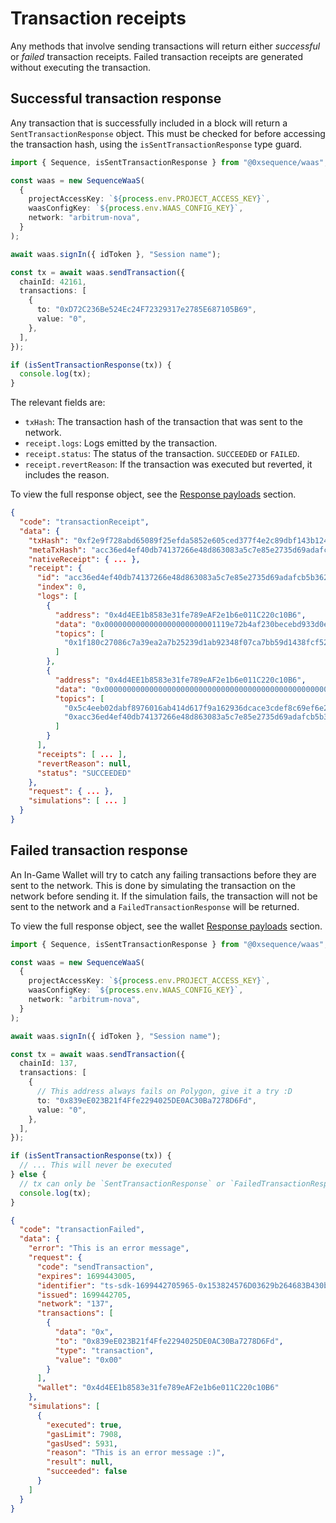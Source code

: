 # Transaction receipts

Any methods that involve sending transactions will return either _successful_ or _failed_ transaction receipts. Failed transaction receipts are generated without executing the transaction.

## Successful transaction response

Any transaction that is successfully included in a block will return a `SentTransactionResponse` object. This must be checked for before accessing the transaction hash, using the `isSentTransactionResponse` type guard.

```ts
import { Sequence, isSentTransactionResponse } from "@0xsequence/waas";

const waas = new SequenceWaaS(
  {
    projectAccessKey: `${process.env.PROJECT_ACCESS_KEY}`,
    waasConfigKey: `${process.env.WAAS_CONFIG_KEY}`,
    network: "arbitrum-nova",
  }
);

await waas.signIn({ idToken }, "Session name");

const tx = await waas.sendTransaction({
  chainId: 42161,
  transactions: [
    {
      to: "0xD72C236Be524Ec24F72329317e2785E687105B69",
      value: "0",
    },
  ],
});

if (isSentTransactionResponse(tx)) {
  console.log(tx);
}
```

The relevant fields are:

- `txHash`: The transaction hash of the transaction that was sent to the network.
- `receipt.logs`: Logs emitted by the transaction.
- `receipt.status`: The status of the transaction. `SUCCEEDED` or `FAILED`.
- `receipt.revertReason`: If the transaction was executed but reverted, it includes the reason.

To view the full response object, see the [Response payloads](/solutions/wallets/embedded-wallet/implementation-details/response-payloads) section.

```json
{
  "code": "transactionReceipt",
  "data": {
    "txHash": "0xf2e9f728abd65089f25efda5852e605ced377f4e2c89dbf143b124623ed09b2c",
    "metaTxHash": "acc36ed4ef40db74137266e48d863083a5c7e85e2735d69adafcb5b362b6cfc0",
    "nativeReceipt": { ... },
    "receipt": {
      "id": "acc36ed4ef40db74137266e48d863083a5c7e85e2735d69adafcb5b362b6cfc0",
      "index": 0,
      "logs": [
        {
          "address": "0x4d4EE1b8583e31fe789eAF2e1b6e011C220c10B6",
          "data": "0x0000000000000000000000001119e72b4af230becebd933d0e07f0eec51d8c2a0000000000000000000000000000000000000000000000000000000000000001",
          "topics": [
            "0x1f180c27086c7a39ea2a7b25239d1ab92348f07ca7bb59d1438fcf527568f881"
          ]
        },
        {
          "address": "0x4d4EE1b8583e31fe789eAF2e1b6e011C220c10B6",
          "data": "0x0000000000000000000000000000000000000000000000000000000000000000",
          "topics": [
            "0x5c4eeb02dabf8976016ab414d617f9a162936dcace3cdef8c69ef6e262ad5ae7",
            "0xacc36ed4ef40db74137266e48d863083a5c7e85e2735d69adafcb5b362b6cfc0"
          ]
        }
      ],
      "receipts": [ ... ],
      "revertReason": null,
      "status": "SUCCEEDED"
    },
    "request": { ... },
    "simulations": [ ... ]
  }
}
```

## Failed transaction response

An In-Game Wallet will try to catch any failing transactions before they are sent to the network. This is done by simulating the transaction on the network before sending it. If the simulation fails, the transaction will not be sent to the network and a `FailedTransactionResponse` will be returned.

To view the full response object, see the wallet [Response payloads](/solutions/wallets/embedded-wallet/implementation-details/response-payloads) section.

```ts
import { Sequence, isSentTransactionResponse } from "@0xsequence/waas";

const waas = new SequenceWaaS(
  {
    projectAccessKey: `${process.env.PROJECT_ACCESS_KEY}`,
    waasConfigKey: `${process.env.WAAS_CONFIG_KEY}`,
    network: "arbitrum-nova",
  }
);

await waas.signIn({ idToken }, "Session name");

const tx = await waas.sendTransaction({
  chainId: 137,
  transactions: [
    {
      // This address always fails on Polygon, give it a try :D
      to: "0x839eE023B21f4Ffe2294025DE0AC30Ba7278D6Fd",
      value: "0",
    },
  ],
});

if (isSentTransactionResponse(tx)) {
  // ... This will never be executed
} else {
  // tx can only be `SentTransactionResponse` or `FailedTransactionResponse`
  console.log(tx);
}
```

```json
{
  "code": "transactionFailed",
  "data": {
    "error": "This is an error message",
    "request": {
      "code": "sendTransaction",
      "expires": 1699443005,
      "identifier": "ts-sdk-1699442705965-0x153824576D03629b264683B430bBF9AcEA1d0975",
      "issued": 1699442705,
      "network": "137",
      "transactions": [
        {
          "data": "0x",
          "to": "0x839eE023B21f4Ffe2294025DE0AC30Ba7278D6Fd",
          "type": "transaction",
          "value": "0x00"
        }
      ],
      "wallet": "0x4d4EE1b8583e31fe789eAF2e1b6e011C220c10B6"
    },
    "simulations": [
      {
        "executed": true,
        "gasLimit": 7908,
        "gasUsed": 5931,
        "reason": "This is an error message :)",
        "result": null,
        "succeeded": false
      }
    ]
  }
}
```
